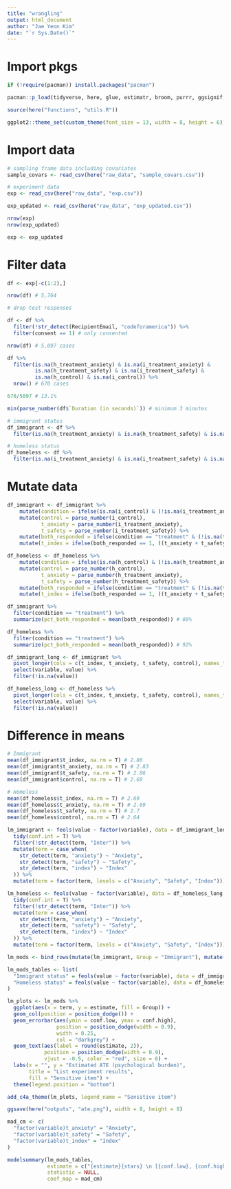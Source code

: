 ```yaml
---
title: "wrangling"
output: html_document
author: "Jae Yeon Kim"
date: "`r Sys.Date()`"
---
```


# Import pkgs 

```r
if (!require(pacman)) install.packages("pacman")

pacman::p_load(tidyverse, here, glue, estimatr, broom, purrr, ggsignif, fixest, modelsummary)

source(here("functions", "utils.R"))

ggplot2::theme_set(custom_theme(font_size = 13, width = 8, height = 6))
```

# Import data 

```r
# sampling frame data including covariates 
sample_covars <- read_csv(here("raw_data", "sample_covars.csv"))

# experiment data 
exp <- read_csv(here("raw_data", "exp.csv"))

exp_updated <- read_csv(here("raw_data", "exp_updated.csv"))

nrow(exp)
nrow(exp_updated)

exp <- exp_updated
```

# Filter data

```r
df <- exp[-c(1:2),]

nrow(df) # 5,764

# drop test responses

df <- df %>%
  filter(!str_detect(RecipientEmail, "codeforamerica")) %>%
  filter(consent == 1) # only consented 

nrow(df) # 5,097 cases

df %>%
  filter(is.na(h_treatment_anxiety) & is.na(i_treatment_anxiety) &
         is.na(h_treatment_safety) & is.na(i_treatment_safety) &
         is.na(h_control) & is.na(i_control)) %>%
  nrow() # 670 cases

670/5097 # 13.1% 

min(parse_number(df$`Duration (in seconds)`)) # minimum 3 minutes
```

```r
# immigrant status 
df_immigrant <- df %>%
  filter(is.na(h_treatment_anxiety) & is.na(h_treatment_safety) & is.na(h_control)) 

# homeless status 
df_homeless <- df %>%
  filter(is.na(i_treatment_anxiety) & is.na(i_treatment_safety) & is.na(i_control)) 
```

# Mutate data 

```r
df_immigrant <- df_immigrant %>%
    mutate(condition = ifelse(is.na(i_control) & (!is.na(i_treatment_anxiety) | !is.na(i_treatment_safety)), "treatment", "control")) %>%
    mutate(control = parse_number(i_control), 
           t_anxiety = parse_number(i_treatment_anxiety), 
           t_safety = parse_number(i_treatment_safety)) %>%
    mutate(both_responded = ifelse(condition == "treatment" & (!is.na(t_anxiety) & !is.na(t_safety)), 1, 0)) %>%
    mutate(t_index = ifelse(both_responded == 1, ((t_anxiety + t_safety) / 2), NA))

df_homeless <- df_homeless %>%
    mutate(condition = ifelse(is.na(h_control) & (!is.na(h_treatment_anxiety) | !is.na(h_treatment_safety)), "treatment", "control")) %>%
    mutate(control = parse_number(h_control), 
           t_anxiety = parse_number(h_treatment_anxiety), 
           t_safety = parse_number(h_treatment_safety)) %>%
    mutate(both_responded = ifelse(condition == "treatment" & (!is.na(t_anxiety) & !is.na(t_safety)), 1, 0)) %>%
    mutate(t_index = ifelse(both_responded == 1, ((t_anxiety + t_safety) / 2), NA))
```

```r
df_immigrant %>%
  filter(condition == "treatment") %>%
  summarize(pct_both_responded = mean(both_responded)) # 89%

df_homeless %>%
  filter(condition == "treatment") %>%
  summarize(pct_both_responded = mean(both_responded)) # 92%
```

```r
df_immigrant_long <- df_immigrant %>%
  pivot_longer(cols = c(t_index, t_anxiety, t_safety, control), names_to = "variable", values_to = "value") %>%
  select(variable, value) %>%
  filter(!is.na(value)) 

df_homeless_long <- df_homeless %>%
  pivot_longer(cols = c(t_index, t_anxiety, t_safety, control), names_to = "variable", values_to = "value") %>%
  select(variable, value) %>%
  filter(!is.na(value)) 
```

# Difference in means 

```r
# Immigrant
mean(df_immigrant$t_index, na.rm = T) # 2.86
mean(df_immigrant$t_anxiety, na.rm = T) # 2.83
mean(df_immigrant$t_safety, na.rm = T) # 2.86
mean(df_immigrant$control, na.rm = T) # 2.68

# Homeless
mean(df_homeless$t_index, na.rm = T) # 2.69
mean(df_homeless$t_anxiety, na.rm = T) # 2.69
mean(df_homeless$t_safety, na.rm = T) # 2.7
mean(df_homeless$control, na.rm = T) # 2.64
```

```r
lm_immigrant <- feols(value ~ factor(variable), data = df_immigrant_long, vcov = "hetero") %>%
  tidy(conf.int = T) %>%
  filter(!str_detect(term, "Inter")) %>%
  mutate(term = case_when(
    str_detect(term, "anxiety") ~ "Anxiety",
    str_detect(term, "safety") ~ "Safety",
    str_detect(term, "index") ~ "Index"
  )) %>%
  mutate(term = factor(term, levels = c("Anxiety", "Safety", "Index"))) 

lm_homeless <- feols(value ~ factor(variable), data = df_homeless_long, vcov = "hetero") %>%
  tidy(conf.int = T) %>%
  filter(!str_detect(term, "Inter")) %>%
  mutate(term = case_when(
    str_detect(term, "anxiety") ~ "Anxiety",
    str_detect(term, "safety") ~ "Safety",
    str_detect(term, "index") ~ "Index"
  )) %>%
  mutate(term = factor(term, levels = c("Anxiety", "Safety", "Index"))) 

lm_mods <- bind_rows(mutate(lm_immigrant, Group = "Immigrant"), mutate(lm_homeless, Group = "Homeless"))

lm_mods_tables <- list(
  "Immigrant status" = feols(value ~ factor(variable), data = df_immigrant_long, vcov = "hetero"),
  "Homeless status" = feols(value ~ factor(variable), data = df_homeless_long, vcov = "hetero")
)
```

```r
lm_plots <- lm_mods %>%
  ggplot(aes(x = term, y = estimate, fill = Group)) +
  geom_col(position = position_dodge()) +
  geom_errorbar(aes(ymin = conf.low, ymax = conf.high), 
                position = position_dodge(width = 0.9), 
                width = 0.25, 
                col = "darkgrey") +
  geom_text(aes(label = round(estimate, 2)), 
            position = position_dodge(width = 0.9), 
            vjust = -0.5, color = "red", size = 6) +
  labs(x = "", y = "Estimated ATE (psychological burden)",
       title = "List experiment results",
       fill = "Sensitive item") +
  theme(legend.position = "bottom")
```

```r
add_c4a_theme(lm_plots, legend_name = "Sensitive item")

ggsave(here("outputs", "ate.png"), width = 8, height = 8)
```

```r
mad_cm <- c(
  "factor(variable)t_anxiety" = "Anxiety", 
  "factor(variable)t_safety" = "Safety",
  "factor(variable)t_index" = "Index"
)

modelsummary(lm_mods_tables,
             estimate = c("{estimate}{stars} \n [{conf.low}, {conf.high}] \n p = {p.value}"),
             statistic = NULL,
             coef_map = mad_cm)
```